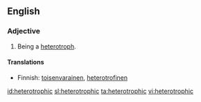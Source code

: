 ==English==

===Adjective===
{{en-adj|-}}

# Being a [[heterotroph]].

====Translations====
{{trans-top}}
* Finnish: [[toisenvarainen]], [[heterotrofinen]]
{{trans-mid}}
{{trans-bottom}}

[[id:heterotrophic]]
[[sl:heterotrophic]]
[[ta:heterotrophic]]
[[vi:heterotrophic]]